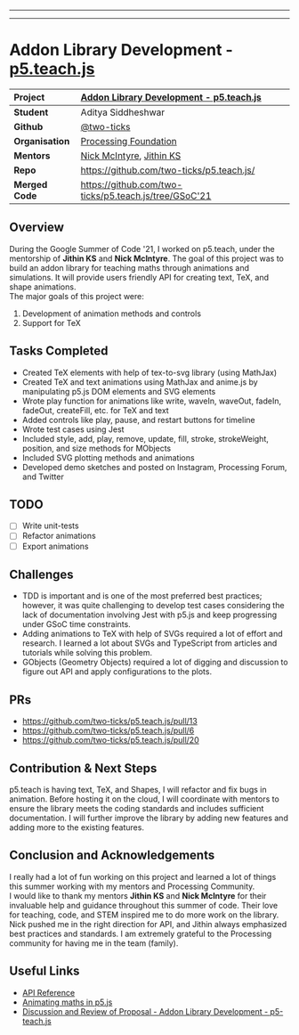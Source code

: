 
  ---
  
  ---
  
# Addon Library Development - [p5.teach.js](https://github.com/two-ticks/p5.teach.js/)

| **Project** | [Addon Library Development - p5.teach.js](https://summerofcode.withgoogle.com/projects/#4613016500305920) | 
| :--- | :--- |
| **Student** | Aditya Siddheshwar |
| **Github** | [@two-ticks](https://github.com/two-ticks)  |
| **Organisation**  | [Processing Foundation](https://processingfoundation.org/)  |
| **Mentors** | [Nick McIntyre](https://github.com/nickmcintyre), [Jithin KS](https://github.com/JithinKS97) |
| **Repo**| https://github.com/two-ticks/p5.teach.js/ |
| **Merged Code** | https://github.com/two-ticks/p5.teach.js/tree/GSoC'21 |


## Overview
During the Google Summer of Code '21, I worked on p5.teach, under the mentorship of **Jithin KS** and **Nick McIntyre**. The goal of this project was to build an addon library for teaching maths through animations and simulations. It will provide users friendly API for creating text, TeX, and shape animations.   
The major goals of this project were:
1.  Development of animation methods and controls
2.  Support for TeX 

## Tasks Completed
* Created TeX elements with help of tex-to-svg library (using MathJax)
* Created TeX and text animations using MathJax and anime.js by manipulating p5.js DOM elements and SVG elements
* Wrote play function for animations like write, waveIn, waveOut, fadeIn, fadeOut, createFill, etc. for TeX and text
* Added controls like play, pause, and restart buttons for timeline
* Wrote test cases using Jest
* Included style, add, play, remove, update, fill, stroke, strokeWeight, position, and size methods for MObjects
* Included SVG plotting methods and animations
* Developed demo sketches and posted on Instagram, Processing Forum, and Twitter

## TODO 
- [ ] Write unit-tests 
- [ ] Refactor animations
- [ ] Export animations

## Challenges
* TDD is important and is one of the most preferred best practices; however, it was quite challenging to develop test cases considering the lack of documentation involving Jest with p5.js and keep progressing under GSoC time constraints.
* Adding animations to TeX with help of SVGs required a lot of effort and research.  I learned a lot about SVGs and TypeScript from articles and tutorials while solving this problem. 
* GObjects (Geometry Objects) required a lot of digging and discussion to figure out API and apply configurations to the plots. 

## PRs 
* https://github.com/two-ticks/p5.teach.js/pull/13
* https://github.com/two-ticks/p5.teach.js/pull/6
* https://github.com/two-ticks/p5.teach.js/pull/20

## Contribution & Next Steps
p5.teach is having text, TeX, and Shapes, I will refactor and fix bugs in animation. Before hosting it on the cloud, I will coordinate with mentors to ensure the library meets the coding standards and includes sufficient documentation. I will further improve the library by adding new features and adding more to the existing features.

## Conclusion and Acknowledgements
I really had a lot of fun working on this project and learned a lot of things this summer working with my mentors and Processing Community.  
I would like to thank my mentors **Jithin KS** and **Nick McIntyre** for their invaluable help and guidance throughout this summer of code. Their love for teaching, code, and STEM inspired me to do more work on the library. Nick pushed me in the right direction for API, and Jithin always emphasized best practices and standards. I am extremely grateful to the Processing community for having me in the team (family). 

## Useful Links
* [API Reference](https://github.com/two-ticks/p5.teach.js/blob/GSoC'21/api_reference/)
* [Animating maths in p5.js](https://discourse.processing.org/t/animating-maths-in-p5-js/31583)
* [Discussion and Review of Proposal - Addon Library Development - p5-teach.js](https://discourse.processing.org/t/discussion-and-review-of-proposal-addon-library-development-p5-teach-js/29065)

  